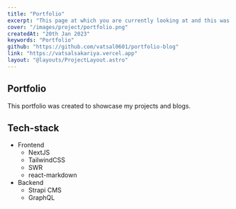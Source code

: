 ---
title: "Portfolio"
excerpt: "This page at which you are currently looking at and this was created to showcase my projects and blogs"
cover: "/images/project/portfolio.png"
createdAt: "20th Jan 2023"
keywords: "Portfolio"
github: "https://github.com/vatsal0601/portfolio-blog"
link: "https://vatsalsakariya.vercel.app"
layout: "@layouts/ProjectLayout.astro"
---

## Portfolio

This portfolio was created to showcase my projects and blogs.

## Tech-stack

- Frontend
  - NextJS
  - TailwindCSS
  - SWR
  - react-markdown
- Backend
  - Strapi CMS
  - GraphQL
